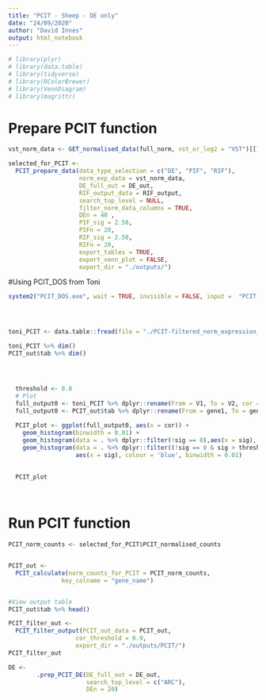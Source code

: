 ```yaml
---
title: "PCIT - Sheep - DE only"
date: "24/09/2020"
author: "David Innes"
output: html_notebook
---
```



```r
# library(plyr)
# library(data.table)
# library(tidyverse)
# library(RColorBrewer)
# library(VennDiagram)
# library(magrittr)
```
# Prepare PCIT function
```r
vst_norm_data <- GET_normalised_data(full_norm, vst_or_log2 = "VST")[[1]] 

selected_for_PCIT <- 
  PCIT_prepare_data(data_type_selection = c("DE", "PIF", "RIF"), 
                    norm_exp_data = vst_norm_data,
                    DE_full_out = DE_out,
                    RIF_output_data = RIF_output,
                    search_top_level = NULL,
                    filter_norm_data_columns = TRUE,
                    DEn = 40 ,
                    PIF_sig = 2.58,
                    PIFn = 20,
                    RIF_sig = 2.58,
                    RIFn = 20, 
                    export_tables = TRUE,
                    export_venn_plot = FALSE,
                    export_dir = "./outputs/")
```
#Using PCIT_DOS from Toni
```r
system2("PCIT_DOS.exe", wait = TRUE, invisible = FALSE, input =  "PCIT-filtered_norm_expression_GENE_NAME_20211207_1645.txt")




toni_PCIT <- data.table::fread(file = "./PCIT-filtered_norm_expression_GENE_NAME_20211207_1645.txt_out.txt")

toni_PCIT %>% dim()
PCIT_out$tab %>% dim()




  threshold <- 0.8
  # Plot
  full_output0 <- toni_PCIT %>% dplyr::rename(From = V1, To = V2, cor = V3, sig = V4)
  full_output0 <- PCIT_out$tab %>% dplyr::rename(From = gene1, To = gene2, cor = corr1, sig = corr2)
  
  PCIT_plot <- ggplot(full_output0, aes(x = cor)) + 
    geom_histogram(binwidth = 0.01) + 
    geom_histogram(data = . %>% dplyr::filter(!sig == 0),aes(x = sig), colour = 'red', binwidth = 0.01)+
    geom_histogram(data = . %>% dplyr::filter((!sig == 0 & sig > threshold) | (!sig == 0 & sig <(-threshold))), 
                   aes(x = sig), colour = 'blue', binwidth = 0.01)
  
  
  PCIT_plot
  



```





# Run PCIT function
```r

PCIT_norm_counts <- selected_for_PCIT$PCIT_normalised_counts


PCIT_out <- 
  PCIT_calculate(norm_counts_for_PCIT = PCIT_norm_counts,
               key_colname = "gene_name")


#View output table
PCIT_out$tab %>% head()

```


```r
PCIT_filter_out <- 
  PCIT_filter_output(PCIT_out_data = PCIT_out,
                   cor_threshold = 0.9,
                   export_dir = "./outputs/PCIT/")
PCIT_filter_out
```



```r
DE <-
        .prep_PCIT_DE(DE_full_out = DE_out,
                      search_top_level = c("ARC"),
                      DEn = 20)
```

